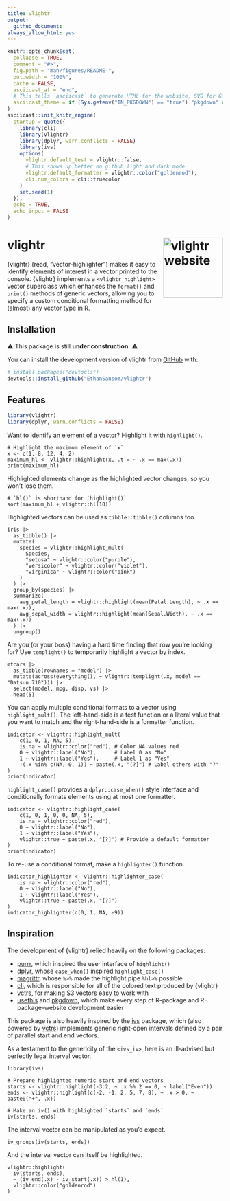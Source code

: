 ```yaml
---
title: vlightr
output:
  github_document:
always_allow_html: yes
---
```


<!-- README.md is generated from README.Rmd. Please edit that file -->

```r
knitr::opts_chunk$set(
  collapse = TRUE,
  comment = "#>",
  fig.path = "man/figures/README-",
  out.width = "100%",
  cache = FALSE,
  asciicast_at = "end",
  # This tells `asciicast` to generate HTML for the website, SVG for GitHub
  asciicast_theme = if (Sys.getenv("IN_PKGDOWN") == "true") "pkgdown" else "readme"
)
asciicast::init_knitr_engine(
  startup = quote({
    library(cli)
    library(vlightr)
    library(dplyr, warn.conflicts = FALSE)
    library(ivs)
    options(
      vlightr.default_test = vlightr::false,
      # This shows up better on github light and dark mode
      vlightr.default_formatter = vlightr::color("goldenrod"),
      cli.num_colors = cli::truecolor
    )
    set.seed(1)
  }),
  echo = TRUE,
  echo_input = FALSE
)
```

# vlightr <a href="https://ethansansom.github.io/vlightr/"><img src="man/figures/logo.svg" align="right" height="139" alt="vlightr website" /></a>

<!-- badges: start -->

<!-- badges: end -->

{vlightr} (read, "vector-highlighter") makes it easy to identify elements of 
interest in a vector printed to the console. {vlightr} implements a `<vlightr_highlight>` 
vector superclass which enhances the `format()` and `print()` methods of generic 
vectors, allowing you to specify a custom conditional formatting method for
(almost) any vector type in R.

## Installation

⚠️ This package is still **under construction**. ⚠️

You can install the development version of vlightr from [GitHub](https://github.com/) with:

``` r
# install.packages("devtools")
devtools::install_github("EthanSansom/vlightr")
```

## Features

```r
library(vlightr)
library(dplyr, warn.conflicts = FALSE)
```

Want to identify an element of a vector? Highlight it with `highlight()`.

```asciicast
# Highlight the maximum element of `x`
x <- c(1, 8, 12, 4, 2)
maximum_hl <- vlightr::highlight(x, .t = ~ .x == max(.x))
print(maximum_hl)
```

Highlighted elements change as the highlighted vector changes, so you won’t lose them.

```asciicast
# `hl()` is shorthand for `highlight()`
sort(maximum_hl + vlightr::hl(10))
```

Highlighted vectors can be used as `tibble::tibble()` columns too.

```asciicast
iris |>
  as_tibble() |>
  mutate(
    species = vlightr::highlight_mult(
      Species,
      "setosa" ~ vlightr::color("purple"),
      "versicolor" ~ vlightr::color("violet"),
      "virginica" ~ vlightr::color("pink")
    )
  ) |>
  group_by(species) |>
  summarize(
    avg_petal_length = vlightr::highlight(mean(Petal.Length), ~ .x == max(.x)),
    avg_sepal_width = vlightr::highlight(mean(Sepal.Width), ~ .x == max(.x))
  ) |>
  ungroup()
```

Are you (or your boss) having a hard time finding that row you're looking for? Use `templight()` to temporarily highlight a vector by index.

```asciicast
mtcars |>
  as_tibble(rownames = "model") |>
  mutate(across(everything(), ~ vlightr::templight(.x, model == "Datsun 710"))) |>
  select(model, mpg, disp, vs) |>
  head(5)
```

You can apply multiple conditional formats to a vector using `highlight_mult()`. The left-hand-side is a test function or a literal value that you want to match and the right-hand-side is a formatter function.

```asciicast
indicator <- vlightr::highlight_mult(
	c(1, 0, 1, NA, 5),
	is.na ~ vlightr::color("red"), # Color NA values red
	0 ~ vlightr::label("No"),      # Label 0 as "No"
	1 ~ vlightr::label("Yes"),     # Label 1 as "Yes"
	!(.x %in% c(NA, 0, 1)) ~ paste(.x, "[?]") # Label others with "?"
)
print(indicator)
```

`highlight_case()` provides a `dplyr::case_when()` style interface and conditionally formats elements using at most one formatter.

```asciicast
indicator <- vlightr::highlight_case(
	c(1, 0, 1, 0, 0, NA, 5),
	is.na ~ vlightr::color("red"),
	0 ~ vlightr::label("No"),
	1 ~ vlightr::label("Yes"),
	vlightr::true ~ paste(.x, "[?]") # Provide a default formatter
)
print(indicator)
```

To re-use a conditional format, make a `highlighter()` function.

```asciicast
indicator_highlighter <- vlightr::highlighter_case(
	is.na ~ vlightr::color("red"),
	0 ~ vlightr::label("No"),
	1 ~ vlightr::label("Yes"),
	vlightr::true ~ paste(.x, "[?]")
)
indicator_highlighter(c(0, 1, NA, -9))
```

## Inspiration

The development of {vlightr} relied heavily on the following packages:

- [purrr](https://purrr.tidyverse.org/), which inspired the user interface of `highlight()`
- [dplyr](https://dplyr.tidyverse.org/), whose `case_when()` inspired `highlight_case()`
- [magrittr](https://magrittr.tidyverse.org/), whose `%>%` made the highlight pipe `%hl>%` possible
- [cli](https://cli.r-lib.org/index.html), which is responsible for all of the colored text produced by {vlightr}
- [vctrs](https://vctrs.r-lib.org/index.html), for making S3 vectors easy to work with
- [usethis](https://usethis.r-lib.org/) and [pkgdown](https://pkgdown.r-lib.org/), which make every step of R-package and R-package-website development easier

This package is also heavily inspired by the [ivs](https://github.com/DavisVaughan/ivs) package, which (also powered by [vctrs](https://vctrs.r-lib.org/index.html)) implements generic right-open intervals defined by a pair of parallel start and end vectors.

As a testament to the genericity of the `<ivs_iv>`, here is an ill-advised but perfectly legal interval vector.

```asciicast
library(ivs)

# Prepare highlighted numeric start and end vectors
starts <- vlightr::highlight(-3:2, ~ .x %% 2 == 0, ~ label("Even"))
ends <- vlightr::highlight(c(-2, -1, 2, 5, 7, 8), ~ .x > 0, ~ paste0("+", .x))

# Make an iv() with highlighted `starts` and `ends`
iv(starts, ends)
```

The interval vector can be manipulated as you'd expect.

```asciicast
iv_groups(iv(starts, ends))
```

And the interval vector can itself be highlighted.

```asciicast
vlightr::highlight(
  iv(starts, ends), 
  ~ (iv_end(.x) - iv_start(.x)) > hl(1),
  vlightr::color("goldenrod")
)
```
